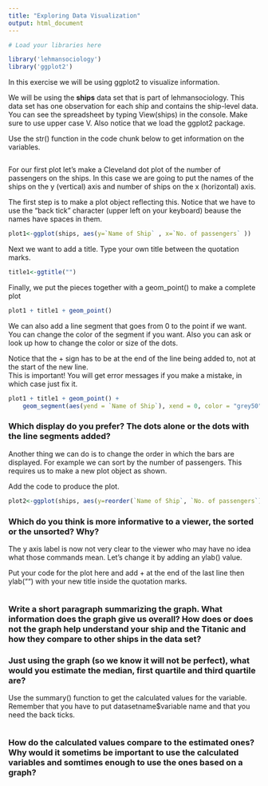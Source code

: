```yaml
---
title: "Exploring Data Visualization"
output: html_document
---
```


```r
# Load your libraries here

library('lehmansociology')
library('ggplot2')

```

In this exercise we will be using ggplot2 to visualize information.  

We will be using the **ships** data set that is part of lehmansociology. This data set has one observation for each ship and contains the ship-level data.   You can see the spreadsheet by typing View(ships) in the console. Make sure to use upper case V. Also notice that we load the ggplot2 package.

Use the str() function in the code chunk below to get information on the variables.


```r



```


For our first plot let's make a Cleveland dot plot of the number of passengers on the ships.  In this case we are going to put the names of the 
ships on the y (vertical) axis and number of ships on the x (horizontal) axis.  

The first step is to make a plot object reflecting this.
Notice that we have to use the "back tick" character (upper left on your keyboard) beause the names have spaces in them.

````r

plot1<-ggplot(ships, aes(y=`Name of Ship` , x=`No. of passengers` ))


````

Next we want to add a title.  Type your own title between the quotation marks.

```r

title1<-ggtitle("")

```

Finally, we put the pieces together with a geom_point()  to make a complete plot

```r

plot1 + title1 + geom_point()

```

We can also add a line segment that goes from 0 to the point if we want.   You can change the color of the segment if you want. Also you
can ask or look up how to change the color or size of the dots.

Notice that the + sign has to be at the end of the line being added to, not at the start of the new line.  
This is important! You will get error messages if you make a mistake, in which case just fix it.

```r

plot1 + title1 + geom_point() +
    geom_segment(aes(yend = `Name of Ship`), xend = 0, color = "grey50")

```

### Which display do you prefer? The dots alone or the dots with the line segments added?



Another thing we can do is to change the order in which the bars are displayed. For example we can sort by the number of passengers.
This requires us to make a new plot object as shown.

Add the code to produce the plot.

```r

plot2<-ggplot(ships, aes(y=reorder(`Name of Ship`, `No. of passengers`) , x=`No. of passengers` ))


```

### Which do you think is more informative to a viewer, the sorted or the unsorted? Why?





The y axis label is now not very clear to the viewer who may have no idea what those commands mean.  Let's change it by adding an ylab()  value.

Put your code for the plot here and add + at the end of the last line then ylab("")  with your new title inside the quotation marks.

```r

  



```


###  Write a short paragraph summarizing the graph.  What information does the graph give us overall? How does or does not the graph help understand your ship and the Titanic and how they compare to other ships in the data set?





###   Just using the graph (so we know it will not be perfect), what would you estimate the median, first quartile and third quartile are?



Use the summary() function to get the calculated values for the variable. Remember that you have to put datasetname$variable name and that you need the back ticks.

```r



```

###  How do the calculated values compare to the estimated ones? Why would it sometims be important to use the calculated variables and somtimes enough to use the ones based on a graph?


